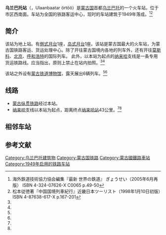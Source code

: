 {{Infobox Station
|BoxWidth = 300px
|Title = 乌兰巴托站
|SubTitle = 
|EngTitle = 
|EngSubTitle = {{lang|mn|Улаанбаатар өртөө}}
|linecolour = 
|ImageName = Ulan Bator railway station 2008 1.JPG
|ImageSize = 290px
|ImageCaption = 车站月台
|ImagePadding = 0
|Code = 
|Operator = [[蒙古国铁路|蒙古国铁路]]
|Line = [[蒙古縱貫鐵路|蒙古縱貫鐵路]]、纳来哈支线
|Place = {{MNG}}[[乌兰巴托|乌兰巴托]]
|Coord = 
|Style = 
|Hall Style = 
|PlatformType = 
|PlatformNumber = 2
|TrackNum = 
|Interchange = 
|ExitNumber = 
|StartDate = 1949年
|Elevation = 
|Depth = 
|Architect = 
|connection = 
|yearly ridership = 
|daily ridership = 
|OPENHOURS = 
|Hours = 
|Time First = 
|Time First WD = 
|Time Last WD = 
|Time First WE = 
|Time Last WE = 
|Time Last = 
|Time Night Train = 
}}

'''乌兰巴托站'''（{{lang-mn|Улаанбаатар өртөө}}，Ulaanbaatar örtöö）是[[蒙古国|蒙古国]]首都[[乌兰巴托|乌兰巴托]]的一个火车站，位于市区西南面。车站为全国的铁路客运中心，现时的车站建筑于1949年落成。<ref name=hw>海外鉄道技術協力協会編集『最新 世界の鉄道』 ぎょうせい（2005年6月再版）  ISBN 4-324-07626-X C0065 p.49-50</ref><ref name=sb>松本従徳著『中国国境列車紀行』近畿日本ツーリスト（1998年1月10日初版）ISBN 4-87638-617-X p.167-201</ref>

==简介==
该站为地上站。有[[側式月台|側式月台]]1座，[[岛式月台|岛式月台]]1座。该站是蒙古国最大的火车站，为蒙古国铁路客运、货运处理中心。除了开往蒙古国境内各地的列车外，还有开往[[莫斯科|莫斯科]]、[[北京|北京]]、[[呼和浩特|呼和浩特]]的国际列车。 此外，以本站为起点的[[纳来哈|纳来哈]]支线是一条专用货运铁路线。应当指出，原则上禁止在站内拍照。<ref name=hw/><ref name=sb/>

该站之外设有[[蒙古铁道博物馆|蒙古铁道博物馆]]，露天展出6辆列车。<ref name=hw/><ref name=sb/>

==线路==
*[[蒙古纵贯铁路|蒙古纵贯铁路]]经过本站。
*[[纳来哈|纳来哈]]支线以本站为起点，距离终点[[纳来哈站|纳来哈站]]43公里。<ref name=hw/><ref name=sb/>

==相邻车站==
{{start rail box|{{link-en|UBTZ}}}}
{{s-inop|[[乌兰巴托2站|乌兰巴托2站]]|[[乌兰乌德站|乌兰乌德]]方向}}
{{s-line|[[蒙古纵贯铁路|蒙古纵贯铁路]]<br />← {{0}}？km 乌兰巴托站 ？km →||#c50000|#c50000}}
{{s-inop|{{link-uk|阿木嘎朗站|Амгалан (станція)}}|[[扎门乌德站|扎门乌德]]方向}}
{{end box}}

==参考文献==
{{commonscat|Ulan Bator train station}}
{{reflist}}

[[Category:乌兰巴托建筑物|Category:乌兰巴托建筑物]]
[[Category:蒙古国铁路|Category:蒙古国铁路]]
[[Category:蒙古國鐵路車站|Category:蒙古國鐵路車站]]
[[Category:1949年启用的铁路车站|Category:1949年启用的铁路车站]]